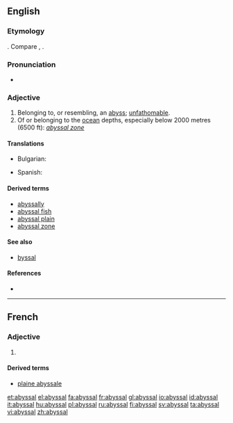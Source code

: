 ==English==

===Etymology===
{{etyl|ML.}} {{term|abyssalis|lang=la}}. Compare {{term|abyss}}, {{term|abysmal}}.

===Pronunciation===
* {{IPA|/ə'bısəl/}}

===Adjective===
{{en-adj|-}}

# Belonging to, or resembling, an [[abyss]]; [[unfathomable]].
# Of or belonging to the [[ocean]] depths, especially below 2000 metres (6500 ft): ''[[abyssal zone]]''

====Translations====
{{trans-top|belonging to the ocean depths}}
* Bulgarian: {{t|bg|дълбоководен}}
{{trans-mid}}
* Spanish: {{t+|es|abisal}}
{{trans-bottom}}

====Derived terms====
* [[abyssally]]
* [[abyssal fish]]
* [[abyssal plain]] {{qualifier|physical geography}}
* [[abyssal zone]] {{qualifier|physical geography}}

====See also====
* [[byssal]]

====References====
* {{R:Webster 1913}}

----

==French==

===Adjective===
{{fr-adj-al|abyss}}

# {{l|en|abyssal}}

====Derived terms====
* [[plaine abyssale]]

[[et:abyssal]]
[[el:abyssal]]
[[fa:abyssal]]
[[fr:abyssal]]
[[gl:abyssal]]
[[io:abyssal]]
[[id:abyssal]]
[[it:abyssal]]
[[hu:abyssal]]
[[pl:abyssal]]
[[ru:abyssal]]
[[fi:abyssal]]
[[sv:abyssal]]
[[ta:abyssal]]
[[vi:abyssal]]
[[zh:abyssal]]